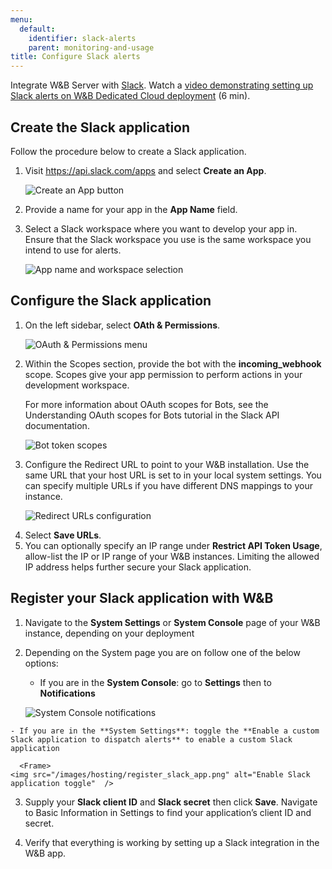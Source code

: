 ```yaml
---
menu:
  default:
    identifier: slack-alerts
    parent: monitoring-and-usage
title: Configure Slack alerts
---
```


Integrate W&B Server with [Slack](https://slack.com/).
<Note>
Watch a [video demonstrating setting up Slack alerts on W&B Dedicated Cloud deployment](https://www.youtube.com/watch?v=JmvKb-7u-oU) (6 min).
</Note>

## Create the Slack application

Follow the procedure below to create a Slack application.

1. Visit https://api.slack.com/apps and select **Create an App**.

    <Frame>
    <img src="/images/hosting/create_an_app.png" alt="Create an App button"  />
</Frame>

2. Provide a name for your app in the **App Name** field.
3. Select a Slack workspace where you want to develop your app in. Ensure that the Slack workspace you use is the same workspace you intend to use for alerts.

    <Frame>
    <img src="/images/hosting/name_app_workspace.png" alt="App name and workspace selection"  />
</Frame>

## Configure the Slack application

1. On the left sidebar, select **OAth & Permissions**.

    <Frame>
    <img src="/images/hosting/add_an_oath.png" alt="OAuth & Permissions menu"  />
</Frame>

2. Within the Scopes section, provide the bot with the **incoming_webhook** scope. Scopes give your app permission to perform actions in your development workspace.

    For more information about OAuth scopes for Bots, see the Understanding OAuth scopes for Bots tutorial in the Slack API documentation.

    <Frame>
    <img src="/images/hosting/save_urls.png" alt="Bot token scopes"  />
</Frame>

3. Configure the Redirect URL to point to your W&B installation. Use the same URL that your host URL is set to in your local system settings. You can specify multiple URLs if you have different DNS mappings to your instance.

    <Frame>
    <img src="/images/hosting/redirect_urls.png" alt="Redirect URLs configuration"  />
</Frame>

4. Select **Save URLs**.
5. You can optionally specify an IP range under **Restrict API Token Usage**, allow-list the IP or IP range of your W&B instances. Limiting the allowed IP address helps further secure your Slack application.

## Register your Slack application with W&B

1. Navigate to the **System Settings** or **System Console** page of your W&B instance, depending on your deployment

2. Depending on the System page you are on follow one of the below options:

    - If you are in the **System Console**: go to **Settings** then to **Notifications**

      <Frame>
    <img src="/images/hosting/register_slack_app_console.png" alt="System Console notifications"  />
</Frame>

    - If you are in the **System Settings**: toggle the **Enable a custom Slack application to dispatch alerts** to enable a custom Slack application

      <Frame>
    <img src="/images/hosting/register_slack_app.png" alt="Enable Slack application toggle"  />
</Frame>

3. Supply your **Slack client ID** and **Slack secret** then click **Save**. Navigate to Basic Information in Settings to find your application’s client ID and secret.

4. Verify that everything is working by setting up a Slack integration in the W&B app.